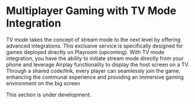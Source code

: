 
# Multiplayer Gaming with TV Mode Integration

TV mode takes the concept of stream mode to the next level by offering advanced integrations. This exclusive service is specifically designed for games deployed directly on Playroom (upcoming). With TV mode integration, you have the ability to initiate stream mode directly from your phone and leverage Airplay functionality to display the host screen on a TV. Through a shared code/link, every player can seamlessly join the game, enhancing the communal experience and providing an immersive gaming environment on the big screen

 
<Callout emoji="👷🏼‍♀️">
  This section is under development. 
</Callout>